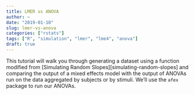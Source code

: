 ```yaml
---
title: LMER vs ANOVA
author: ~
date: "2019-01-10"
slug: lmer-vs-anova
categories: ["rstats"]
tags: ["R", "simulation", "lmer", "lme4", "anova"]
draft: true
---
```


This tutorial will walk you through generating a dataset using a function modified from [Simulating Random Slopes][simulating-random-slopes] and comparing the output of a mixed effects model with the output of ANOVAs run on the data aggregated by subjects or by stimuli. We'll use the `afex` package to run our ANOVAs.
